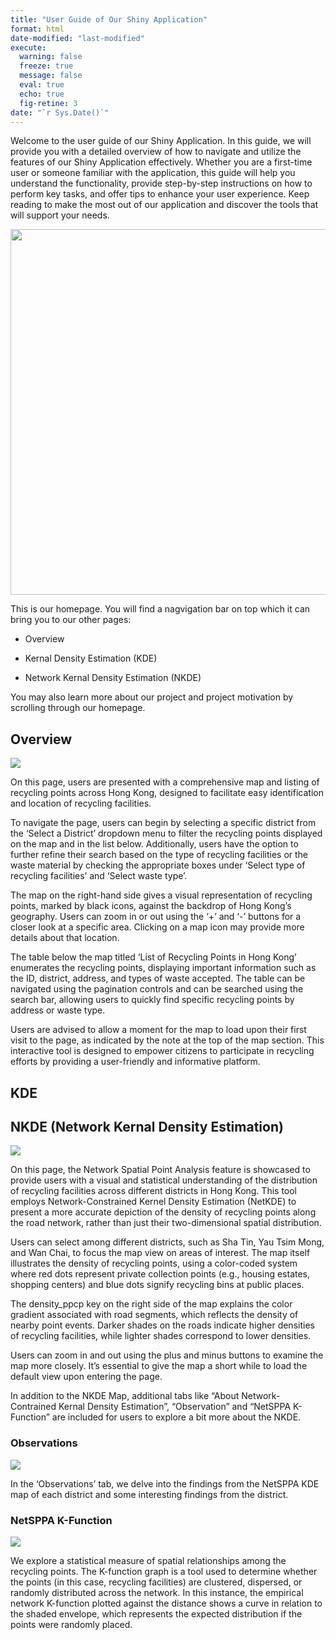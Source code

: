 ```yaml
---
title: "User Guide of Our Shiny Application"
format: html
date-modified: "last-modified"
execute:  
  warning: false
  freeze: true
  message: false 
  eval: true 
  echo: true 
  fig-retine: 3
date: "`r Sys.Date()`"
---
```


Welcome to the user guide of our Shiny Application. In this guide, we will provide you with a detailed overview of how to navigate and utilize the features of our Shiny Application effectively. Whether you are a first-time user or someone familiar with the application, this guide will help you understand the functionality, provide step-by-step instructions on how to perform key tasks, and offer tips to enhance your user experience. Keep reading to make the most out of our application and discover the tools that will support your needs.

![](images/clipboard-3429064090.png){fig-align="center" width="585"}

This is our homepage. You will find a nagvigation bar on top which it can bring you to our other pages:

-   Overview

-   Kernal Density Estimation (KDE)

-   Network Kernal Density Estimation (NKDE)

You may also learn more about our project and project motivation by scrolling through our homepage.

## Overview 

![](images/clipboard-3582876104.png)

On this page, users are presented with a comprehensive map and listing of recycling points across Hong Kong, designed to facilitate easy identification and location of recycling facilities.

To navigate the page, users can begin by selecting a specific district from the 'Select a District' dropdown menu to filter the recycling points displayed on the map and in the list below. Additionally, users have the option to further refine their search based on the type of recycling facilities or the waste material by checking the appropriate boxes under 'Select type of recycling facilities' and 'Select waste type'.

The map on the right-hand side gives a visual representation of recycling points, marked by black icons, against the backdrop of Hong Kong’s geography. Users can zoom in or out using the '+' and '-' buttons for a closer look at a specific area. Clicking on a map icon may provide more details about that location.

The table below the map titled 'List of Recycling Points in Hong Kong' enumerates the recycling points, displaying important information such as the ID, district, address, and types of waste accepted. The table can be navigated using the pagination controls and can be searched using the search bar, allowing users to quickly find specific recycling points by address or waste type.

Users are advised to allow a moment for the map to load upon their first visit to the page, as indicated by the note at the top of the map section. This interactive tool is designed to empower citizens to participate in recycling efforts by providing a user-friendly and informative platform.

## KDE 

## NKDE (Network Kernal Density Estimation) 

![](images/clipboard-1152750894.png)

On this page, the Network Spatial Point Analysis feature is showcased to provide users with a visual and statistical understanding of the distribution of recycling facilities across different districts in Hong Kong. This tool employs Network-Constrained Kernel Density Estimation (NetKDE) to present a more accurate depiction of the density of recycling points along the road network, rather than just their two-dimensional spatial distribution.

Users can select among different districts, such as Sha Tin, Yau Tsim Mong, and Wan Chai, to focus the map view on areas of interest. The map itself illustrates the density of recycling points, using a color-coded system where red dots represent private collection points (e.g., housing estates, shopping centers) and blue dots signify recycling bins at public places.

The density_ppcp key on the right side of the map explains the color gradient associated with road segments, which reflects the density of nearby point events. Darker shades on the roads indicate higher densities of recycling facilities, while lighter shades correspond to lower densities.

Users can zoom in and out using the plus and minus buttons to examine the map more closely. It's essential to give the map a short while to load the default view upon entering the page.

In addition to the NKDE Map, additional tabs like "About Network-Contrained Kernal Density Estimation", "Observation" and "NetSPPA K-Function" are included for users to explore a bit more about the NKDE.

### Observations 

![](images/clipboard-3718885929.png)

In the 'Observations' tab, we delve into the findings from the NetSPPA KDE map of each district and some interesting findings from the district.

### NetSPPA K-Function

![](images/clipboard-1116655973.png)

We explore a statistical measure of spatial relationships among the recycling points. The K-function graph is a tool used to determine whether the points (in this case, recycling facilities) are clustered, dispersed, or randomly distributed across the network. In this instance, the empirical network K-function plotted against the distance shows a curve in relation to the shaded envelope, which represents the expected distribution if the points were randomly placed.
